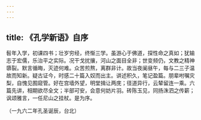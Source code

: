 ```yaml
---
---
---
```

title: 《孔学新语》自序
---




髫年入学，初课四书；壮岁穷经，终惭三学。虽游心于佛道，探性命之真如；犹输志于宏儒，乐治平之实际。况干戈扰攘，河山之面目全非；世变频仍，文教之精神隳裂。默言循晦，灭迹何难。众苦煎熬，离群非计。故当夜阑昼午，每与二三子温故而知新。疑古证今，时感二十篇入奴而出主。讲述积久，笔记盈篇。朋辈咐嘱灾梨，自愧见囿窥管。好在宫墙外望，明堂揖让两庑；径道异行，云辇留连一乘。六篇先讲，相期欲尽全文；半部可安，会意何妨片羽。砖陈玉见，同扬洙泗之传薪；讽颂雅言，一任尼山之挂杖。是为序。


（一九六二年孔圣诞辰，台北）